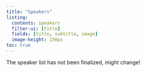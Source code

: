 ```yaml
---
title: "Speakers"
listing: 
  contents: speakers
  filter-ui: [title]
  fields: [title, subtitle, image]
  image-height: 150px
toc: true
---
```


::: callout-warning
The speaker list has not been finalized, might change!
:::
